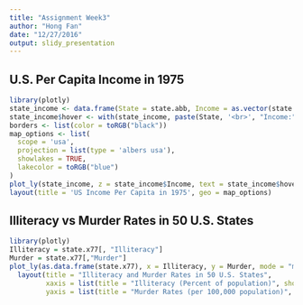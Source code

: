 ```yaml
---
title: "Assignment Week3"
author: "Hong Fan"
date: "12/27/2016"
output: slidy_presentation
---
```

## U.S. Per Capita Income in 1975
```r
library(plotly)
state_income <- data.frame(State = state.abb, Income = as.vector(state.x77[,2]))
state_income$hover <- with(state_income, paste(State, '<br>', "Income:", Income))
borders <- list(color = toRGB("black"))
map_options <- list(
  scope = 'usa',
  projection = list(type = 'albers usa'),
  showlakes = TRUE,
  lakecolor = toRGB("blue")
)
plot_ly(state_income, z = state_income$Income, text = state_income$hover, locations =        state_income$State, type = 'choropleth', locationmode = "USA-states", color = state_income$Income, colors = 'Purples',          marker = list(line = borders)) %>%
layout(title = 'US Income Per Capita in 1975', geo = map_options)
```

## Illiteracy vs Murder Rates in 50 U.S. States
```r
library(plotly)
Illiteracy = state.x77[, "Illiteracy"]
Murder = state.x77[,"Murder"]
plot_ly(as.data.frame(state.x77), x = Illiteracy, y = Murder, mode = "markers") %>%
  layout(title = "Illiteracy and Murder Rates in 50 U.S. States",
         xaxis = list(title = "Illiteracy (Percent of population)", showgrid = F),
         yaxis = list(title = "Murder Rates (per 100,000 population)", showgrid = F))
```
